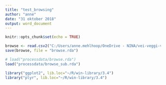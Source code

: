 ```yaml
---
title: "test_browsing"
author: "anne"
date: "31 oktober 2018"
output: word_document
---
```


```r
knitr::opts_chunk$set(echo = TRUE)
```



```r
browse <- read.csv2("C:/Users/anne.mehlhoop/OneDrive - NINA/vei-veggi-vilt/Paper_1_browsing/analysis/rawdata/Beitetrykk_og_forstyrrelse.csv")
save(browse, file = "browse.rda")

```

```r
# load("processdata/browse.rda")
load("processdata/browse_sub.rda")
```


```r
library("ggplot2", lib.loc="~/R/win-library/3.4")
library("plyr", lib.loc="~/R/win-library/3.4")
```

